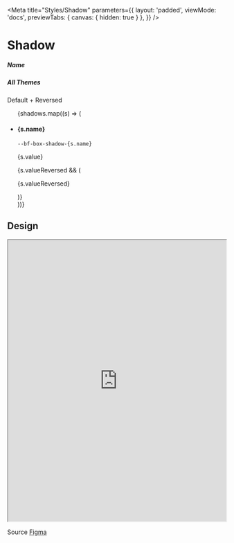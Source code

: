 
<Meta
    title="Styles/Shadow"
    parameters={{
        layout: 'padded',
        viewMode: 'docs',
        previewTabs: { canvas: { hidden: true } },
    }}
/>

# Shadow

<Canvas withSource="none">
    <div>
        <div className="d-flex align-items-center gap-4 w-100">
            <div className="w-65">
                <h5 className="mb-0">Name</h5>
            </div>
            <div className="w-35">
                <h5 className="mb-0">All Themes</h5>
                <p className="bf-text bf-color-neutral-secondary small m-0">Default + Reversed</p>
            </div>
        </div>
        <ul className="list-unstyled">
            {shadows.map((s) => (
                <li key={s.name} className="d-flex align-items-center gap-4 w-100 border-top pt-3 mt-3">
                    <div className="w-65 d-flex align-items-center gap-4">
                        <h4 className="mb-0" style={{ width: '8rem' }}>
                            {s.name}
                        </h4>
                        <code>--bf-box-shadow-{s.name}</code>
                    </div>
                    <div className="w-35">
                        <div className="d-flex align-items-center">
                            <p className="bf-text mb-0" style={{ width: '18rem' }}>
                                {s.value}
                            </p>
                            <div className="p-2">
                                <div
                                    style={{
                                        boxShadow: `var(--bf-box-shadow-${s.name})`,
                                        width: '24px',
                                        height: '24px',
                                    }}
                                ></div>
                            </div>
                        </div>
                        {s.valueReversed && (
                            <div className="d-flex align-items-center">
                                <p className="bf-text mb-0" style={{ width: '18rem' }}>
                                    {s.valueReversed}
                                </p>
                                <div className="reversed p-2 bf-color-bg-underground">
                                    <div
                                        style={{
                                            boxShadow: `var(--bf-box-shadow-${s.name})`,
                                            width: '24px',
                                            height: '24px',
                                        }}
                                    ></div>
                                </div>
                            </div>
                        )}
                    </div>
                </li>
            ))}
        </ul>
    </div>
</Canvas>

## Design

<iframe
    width="100%"
    height="650"
    src="https://www.figma.com/embed?embed_host=share&url=https%3A%2F%2Fwww.figma.com%2Ffile%2F7bTmk29aCBl7rCFszffYPr%2FDS---Components-%2526-styles%3Fnode-id%3D427%253A70%26t%3DiZBI4FI6xviC8HTv-1"
    allowfullscreen
></iframe>

Source [Figma](https://www.figma.com/file/7bTmk29aCBl7rCFszffYPr/DS---Components-%26-styles?node-id=427%3A70&t=iZBI4FI6xviC8HTv-1)
